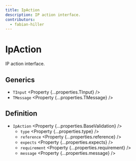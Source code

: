 ```yaml
---
title: IpAction
description: IP action interface.
contributors:
  - fabian-hiller
---
```



# IpAction

IP action interface.

## Generics

- `TInput` <Property {...properties.TInput} />
- `TMessage` <Property {...properties.TMessage} />

## Definition

- `IpAction` <Property {...properties.BaseValidation} />
  - `type` <Property {...properties.type} />
  - `reference` <Property {...properties.reference} />
  - `expects` <Property {...properties.expects} />
  - `requirement` <Property {...properties.requirement} />
  - `message` <Property {...properties.message} />
